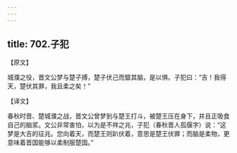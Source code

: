```yaml
---
---
---
```

title: 702.子犯
---



【原文】

城濮之役，晋文公梦与楚子搏，楚子伏己而盬其脑，是以惧。子犯曰：“吉！我得天，楚伏其罪，我且柔之矣！”

【译文】

春秋时晋、楚城濮之战，晋文公曾梦到与楚王打斗，被楚王压在身下，并且正吸食自己的脑浆。文公非常害怕，以为是不祥之兆，子犯（春秋晋人孤偃字）说：“这梦是大吉的征兆。您向着天，而楚王则趴伏着，意思是楚王伏罪；而脑是柔物，更意味着晋国能够以柔制服楚国。”